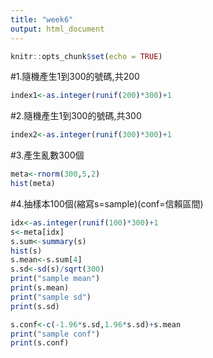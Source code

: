```yaml
---
title: "week6"
output: html_document
---
```


```r
knitr::opts_chunk$set(echo = TRUE)
```

#1.隨機產生1到300的號碼,共200
```r
index1<-as.integer(runif(200)*300)+1
```

#2.隨機產生1到300的號碼,共300
```r
index2<-as.integer(runif(300)*300)+1
```

#3.產生亂數300個
```r
meta<-rnorm(300,5,2)
hist(meta)
```

#4.抽樣本100個(縮寫s=sample)(conf=信賴區間)
```r
idx<-as.integer(runif(100)*300)+1
s<-meta[idx]
s.sum<-summary(s)
hist(s)
s.mean<-s.sum[4]
s.sd<-sd(s)/sqrt(300)
print("sample mean")
print(s.mean)
print("sample sd")
print(s.sd)

s.conf<-c(-1.96*s.sd,1.96*s.sd)+s.mean
print("sample conf")
print(s.conf)
```

